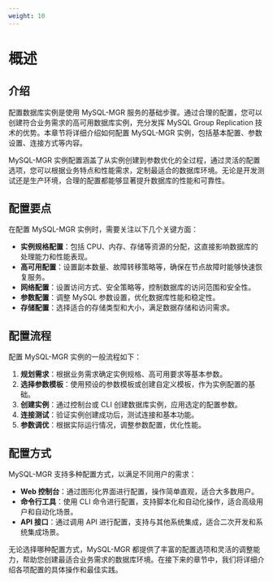 ```yaml
---
weight: 10
---
```


# 概述

## 介绍

配置数据库实例是使用 MySQL-MGR 服务的基础步骤。通过合理的配置，您可以创建符合业务需求的高可用数据库实例，充分发挥 MySQL Group Replication 技术的优势。本章节将详细介绍如何配置 MySQL-MGR 实例，包括基本配置、参数设置、连接方式等内容。

MySQL-MGR 实例配置涵盖了从实例创建到参数优化的全过程，通过灵活的配置选项，您可以根据业务特点和性能需求，定制最适合的数据库环境。无论是开发测试还是生产环境，合理的配置都能够显著提升数据库的性能和可靠性。

## 配置要点

在配置 MySQL-MGR 实例时，需要关注以下几个关键方面：

- **实例规格配置**：包括 CPU、内存、存储等资源的分配，这直接影响数据库的处理能力和性能表现。
- **高可用配置**：设置副本数量、故障转移策略等，确保在节点故障时能够快速恢复服务。
- **网络配置**：设置访问方式、安全策略等，控制数据库的访问范围和安全性。
- **参数配置**：调整 MySQL 参数设置，优化数据库性能和稳定性。
- **存储配置**：选择适合的存储类型和大小，满足数据存储和访问需求。

## 配置流程

配置 MySQL-MGR 实例的一般流程如下：

1. **规划需求**：根据业务需求确定实例规格、高可用要求等基本参数。
2. **选择参数模板**：使用预设的参数模板或创建自定义模板，作为实例配置的基础。
3. **创建实例**：通过控制台或 CLI 创建数据库实例，应用选定的配置参数。
4. **连接测试**：验证实例创建成功后，测试连接和基本功能。
5. **参数调优**：根据实际运行情况，调整参数配置，优化性能。

## 配置方式

MySQL-MGR 支持多种配置方式，以满足不同用户的需求：

- **Web 控制台**：通过图形化界面进行配置，操作简单直观，适合大多数用户。
- **命令行工具**：使用 CLI 命令进行配置，支持脚本化和自动化操作，适合高级用户和自动化场景。
- **API 接口**：通过调用 API 进行配置，支持与其他系统集成，适合二次开发和系统集成场景。

无论选择哪种配置方式，MySQL-MGR 都提供了丰富的配置选项和灵活的调整能力，帮助您创建最适合业务需求的数据库环境。在接下来的章节中，我们将详细介绍各项配置的具体操作和最佳实践。

